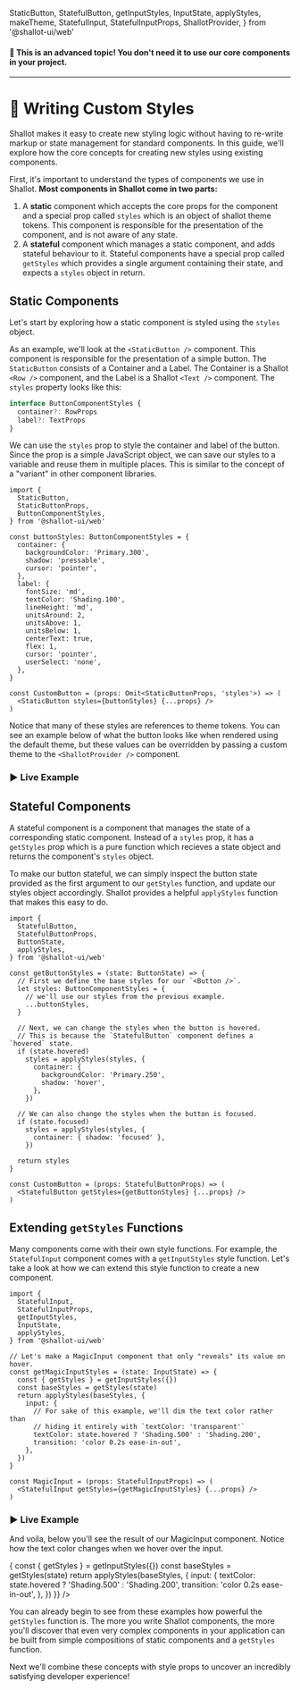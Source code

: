   StaticButton,
  StatefulButton,
  getInputStyles,
  InputState,
  applyStyles,
  makeTheme,
  StatefulInput,
  StatefulInputProps,
  ShallotProvider,
} from '@shallot-ui/web'

<Meta title="🔌 Extending / Custom Styles" />

#### 🚨 This is an advanced topic! You don't need it to use our core components in your project.

<hr />

# 💅 Writing Custom Styles

Shallot makes it easy to create new styling logic without having to re-write markup or state management for standard components. In this guide, we'll explore how the core concepts for creating new styles using existing components.

First, it's important to understand the types of components we use in Shallot. **Most components in Shallot come in two parts:**

1. A **static** component which accepts the core props for the component and a special prop called `styles` which is an object of shallot theme tokens. This component is responsible for the presentation of the component, and is not aware of any state.
2. A **stateful** component which manages a static component, and adds stateful behaviour to it. Stateful components have a special prop called `getStyles` which provides a single argument containing their state, and expects a `styles` object in return.

## Static Components

Let's start by exploring how a static component is styled using the `styles` object.

As an example, we'll look at the `<StaticButton />` component. This component is responsible for the presentation of a simple button. The `StaticButton` consists of a Container and a Label. The Container is a Shallot `<Row />` component, and the Label is a Shallot `<Text />` component. The `styles` property looks like this:

```ts
interface ButtonComponentStyles {
  container?: RowProps
  label?: TextProps
}
```

We can use the `styles` prop to style the container and label of the button. Since the prop is a simple JavaScript object, we can save our styles to a variable and reuse them in multiple places. This is similar to the concept of a "variant" in other component libraries.

```tsx
import {
  StaticButton,
  StaticButtonProps,
  ButtonComponentStyles,
} from '@shallot-ui/web'

const buttonStyles: ButtonComponentStyles = {
  container: {
    backgroundColor: 'Primary.300',
    shadow: 'pressable',
    cursor: 'pointer',
  },
  label: {
    fontSize: 'md',
    textColor: 'Shading.100',
    lineHeight: 'md',
    unitsAround: 2,
    unitsAbove: 1,
    unitsBelow: 1,
    centerText: true,
    flex: 1,
    cursor: 'pointer',
    userSelect: 'none',
  },
}

const CustomButton = (props: Omit<StaticButtonProps, 'styles'>) => (
  <StaticButton styles={buttonStyles} {...props} />
)
```

Notice that many of these styles are references to theme tokens. You can see an example below of what the button looks like when rendered using the default theme, but these values can be overridden by passing a custom theme to the `<ShallotProvider />` component.

### ▶️ Live Example

<Canvas>
  <ShallotProvider>
    <StaticButton
      title="Hello World!"
      styles={{
        container: {
          backgroundColor: 'Primary.300',
          shadow: 'pressable',
          cursor: 'pointer',
          transition:
            'background-color 200ms ease-in-out, transform 300ms ease-in-out, box-shadow 300ms ease-in-out',
        },
        label: {
          fontSize: 'md',
          textColor: 'Shading.100',
          lineHeight: 'md',
          transition: 'color 300ms ease-in-out',
          unitsAround: 2,
          unitsAbove: 1,
          unitsBelow: 1,
          centerText: true,
          flex: 1,
          cursor: 'pointer',
          userSelect: 'none',
        },
      }}
    />
  </ShallotProvider>
</Canvas>

## Stateful Components

A stateful component is a component that manages the state of a corresponding static component. Instead of a `styles` prop, it has a `getStyles` prop which is a pure function which recieves a state object and returns the component's `styles` object.

To make our button stateful, we can simply inspect the button state provided as the first argument to our `getStyles` function, and update our styles object accordingly. Shallot provides a helpful `applyStyles` function that makes this easy to do.

```tsx
import {
  StatefulButton,
  StatefulButtonProps,
  ButtonState,
  applyStyles,
} from '@shallot-ui/web'

const getButtonStyles = (state: ButtonState) => {
  // First we define the base styles for our `<Button />`.
  let styles: ButtonComponentStyles = {
    // we'll use our styles from the previous example.
    ...buttonStyles,
  }

  // Next, we can change the styles when the button is hovered.
  // This is because the `StatefulButton` component defines a `hovered` state.
  if (state.hovered)
    styles = applyStyles(styles, {
      container: {
        backgroundColor: 'Primary.250',
        shadow: 'hover',
      },
    })

  // We can also change the styles when the button is focused.
  if (state.focused)
    styles = applyStyles(styles, {
      container: { shadow: 'focused' },
    })

  return styles
}

const CustomButton = (props: StatefulButtonProps) => (
  <StatefulButton getStyles={getButtonStyles} {...props} />
)
```

## Extending `getStyles` Functions

Many components come with their own style functions. For example, the `StatefulInput` component comes with a `getInputStyles` style function. Let's take a look at how we can extend this style function to create a new component.

```tsx
import {
  StatefulInput,
  StatefulInputProps,
  getInputStyles,
  InputState,
  applyStyles,
} from '@shallot-ui/web'

// Let's make a MagicInput component that only "reveals" its value on hover.
const getMagicInputStyles = (state: InputState) => {
  const { getStyles } = getInputStyles({})
  const baseStyles = getStyles(state)
  return applyStyles(baseStyles, {
    input: {
      // For sake of this example, we'll dim the text color rather than
      // hiding it entirely with `textColor: 'transparent'`
      textColor: state.hovered ? 'Shading.500' : 'Shading.200',
      transition: 'color 0.2s ease-in-out',
    },
  })
}

const MagicInput = (props: StatefulInputProps) => (
  <StatefulInput getStyles={getMagicInputStyles} {...props} />
)
```

### ▶️ Live Example

And voila, below you'll see the result of our MagicInput component. Notice how the text color changes when we hover over the input.

<Canvas>
  <ShallotProvider>
    <StatefulInput
      value="Shallot is awesome!"
      getStyles={(state) => {
        const { getStyles } = getInputStyles({})
        const baseStyles = getStyles(state)
        return applyStyles(baseStyles, {
          input: {
            textColor: state.hovered ? 'Shading.500' : 'Shading.200',
            transition: 'color 0.2s ease-in-out',
          },
        })
      }}
    />
  </ShallotProvider>
</Canvas>

You can already begin to see from these examples how powerful the `getStyles` function is. The more you write Shallot components, the more you'll discover that even very complex components in your application can be built from simple compositions of static components and a `getStyles` function.

Next we'll combine these concepts with style props to uncover an incredibly satisfying developer experience!
